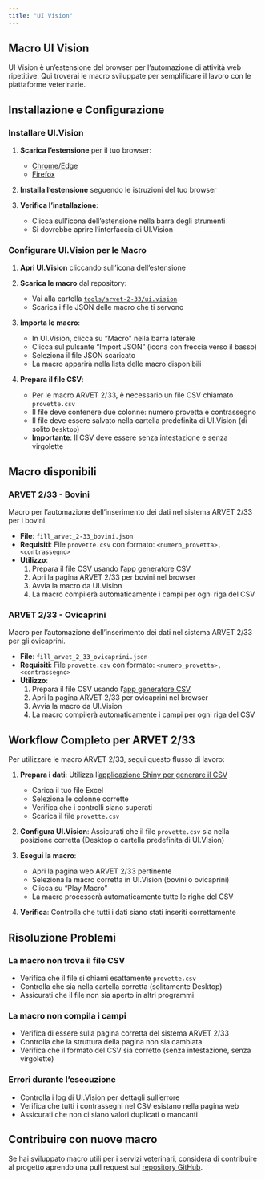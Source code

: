 ```yaml
---
title: "UI Vision"
---
```


## Macro UI Vision

UI Vision è un'estensione del browser per l'automazione di attività web ripetitive. Qui troverai le macro sviluppate per semplificare il lavoro con le piattaforme veterinarie.

## Installazione e Configurazione

### Installare UI.Vision

1. **Scarica l'estensione** per il tuo browser:
   - [Chrome/Edge](https://chrome.google.com/webstore/detail/ui-vision-rpa/gcbalfbdmfieckjlnblleoemohcganoc)
   - [Firefox](https://addons.mozilla.org/en-US/firefox/addon/rpa/)

2. **Installa l'estensione** seguendo le istruzioni del tuo browser

3. **Verifica l'installazione**:
   - Clicca sull'icona dell'estensione nella barra degli strumenti
   - Si dovrebbe aprire l'interfaccia di UI.Vision

### Configurare UI.Vision per le Macro

1. **Apri UI.Vision** cliccando sull'icona dell'estensione

2. **Scarica le macro** dal repository:
   - Vai alla cartella [`tools/arvet-2-33/ui.vision`](https://github.com/uvesco/svet-tools/tree/main/tools/arvet-2-33/ui.vision)
   - Scarica i file JSON delle macro che ti servono

3. **Importa le macro**:
   - In UI.Vision, clicca su "Macro" nella barra laterale
   - Clicca sul pulsante "Import JSON" (icona con freccia verso il basso)
   - Seleziona il file JSON scaricato
   - La macro apparirà nella lista delle macro disponibili

4. **Prepara il file CSV**:
   - Per le macro ARVET 2/33, è necessario un file CSV chiamato `provette.csv`
   - Il file deve contenere due colonne: numero provetta e contrassegno
   - Il file deve essere salvato nella cartella predefinita di UI.Vision (di solito `Desktop`)
   - **Importante**: Il CSV deve essere senza intestazione e senza virgolette

## Macro disponibili

### ARVET 2/33 - Bovini

Macro per l'automazione dell'inserimento dei dati nel sistema ARVET 2/33 per i bovini.

- **File**: `fill_arvet_2-33_bovini.json`
- **Requisiti**: File `provette.csv` con formato: `<numero_provetta>,<contrassegno>`
- **Utilizzo**: 
  1. Prepara il file CSV usando l'[app generatore CSV](arvet-2-33.qmd)
  2. Apri la pagina ARVET 2/33 per bovini nel browser
  3. Avvia la macro da UI.Vision
  4. La macro compilerà automaticamente i campi per ogni riga del CSV

### ARVET 2/33 - Ovicaprini

Macro per l'automazione dell'inserimento dei dati nel sistema ARVET 2/33 per gli ovicaprini.

- **File**: `fill_arvet_2_33_ovicaprini.json`
- **Requisiti**: File `provette.csv` con formato: `<numero_provetta>,<contrassegno>`
- **Utilizzo**: 
  1. Prepara il file CSV usando l'[app generatore CSV](arvet-2-33.qmd)
  2. Apri la pagina ARVET 2/33 per ovicaprini nel browser
  3. Avvia la macro da UI.Vision
  4. La macro compilerà automaticamente i campi per ogni riga del CSV

## Workflow Completo per ARVET 2/33

Per utilizzare le macro ARVET 2/33, segui questo flusso di lavoro:

1. **Prepara i dati**: Utilizza l'[applicazione Shiny per generare il CSV](arvet-2-33.qmd)
   - Carica il tuo file Excel
   - Seleziona le colonne corrette
   - Verifica che i controlli siano superati
   - Scarica il file `provette.csv`

2. **Configura UI.Vision**: Assicurati che il file `provette.csv` sia nella posizione corretta (Desktop o cartella predefinita di UI.Vision)

3. **Esegui la macro**:
   - Apri la pagina web ARVET 2/33 pertinente
   - Seleziona la macro corretta in UI.Vision (bovini o ovicaprini)
   - Clicca su "Play Macro"
   - La macro processerà automaticamente tutte le righe del CSV

4. **Verifica**: Controlla che tutti i dati siano stati inseriti correttamente

## Risoluzione Problemi

### La macro non trova il file CSV
- Verifica che il file si chiami esattamente `provette.csv`
- Controlla che sia nella cartella corretta (solitamente Desktop)
- Assicurati che il file non sia aperto in altri programmi

### La macro non compila i campi
- Verifica di essere sulla pagina corretta del sistema ARVET 2/33
- Controlla che la struttura della pagina non sia cambiata
- Verifica che il formato del CSV sia corretto (senza intestazione, senza virgolette)

### Errori durante l'esecuzione
- Controlla i log di UI.Vision per dettagli sull'errore
- Verifica che tutti i contrassegni nel CSV esistano nella pagina web
- Assicurati che non ci siano valori duplicati o mancanti

## Contribuire con nuove macro

Se hai sviluppato macro utili per i servizi veterinari, considera di contribuire al progetto aprendo una pull request sul [repository GitHub](https://github.com/uvesco/svet-tools).
